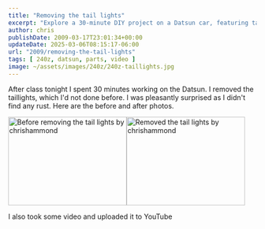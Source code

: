---
title: "Removing the tail lights"
excerpt: "Explore a 30-minute DIY project on a Datsun car, featuring taillights removal process with before & after pictures and a video tutorial."
author: chris
publishDate: 2009-03-17T23:01:34+00:00
updateDate: 2025-03-06T08:15:17-06:00
url: "2009/removing-the-tail-lights"
tags: [ 240z, datsun, parts, video ]
image: ~/assets/images/240z/240z-taillights.jpg
---

After class tonight I spent 30 minutes working on the Datsun. I removed the taillights, which I'd not done before. I was pleasantly surprised as I didn't find any rust. Here are the before and after photos.

<a title="Before removing the tail lights by chrishammond" href="https://www.flickr.com/photos/chammond/3364566424/"><img class="pc_img" height="180" alt="Before removing the tail lights by chrishammond" width="240" src="https://farm4.static.flickr.com/3428/3364566424_4f0559a3e9_m.jpg" /></a><a title="Removed the tail lights by chrishammond" href="https://www.flickr.com/photos/chammond/3363746503/"><img class="pc_img" height="180" alt="Removed the tail lights by chrishammond" width="240" src="https://farm4.static.flickr.com/3471/3363746503_f45346021f_m.jpg" /></a>

I also took some video and uploaded it to YouTube


<YouTubeEmbed videoId="jpmxezvMbno" title="Project240z Removing the tail lights" publishDate="2009-03-17T23:01:34+00:00" description="After class tonight I spent 30 minutes working on the Datsun. I removed the taillights, which I'd not done before. I was pleasantly surprised as I didn't find any rust." />
